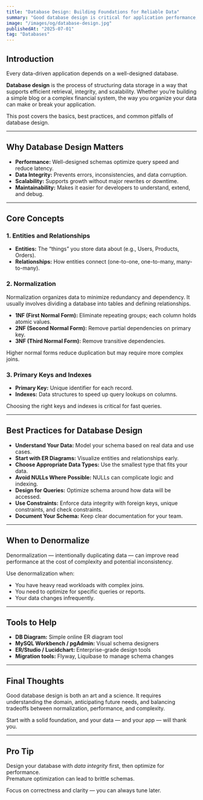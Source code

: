 ```yaml
---
title: "Database Design: Building Foundations for Reliable Data"
summary: "Good database design is critical for application performance, scalability, and maintainability. This guide covers key principles and best practices to design effective databases."
image: "/images/og/database-design.jpg"
publishedAt: "2025-07-01"
tag: "Databases"
---
```


## Introduction

Every data-driven application depends on a well-designed database.

**Database design** is the process of structuring data storage in a way that supports efficient retrieval, integrity, and scalability. Whether you’re building a simple blog or a complex financial system, the way you organize your data can make or break your application.

This post covers the basics, best practices, and common pitfalls of database design.

---

## Why Database Design Matters

- **Performance:** Well-designed schemas optimize query speed and reduce latency.
- **Data Integrity:** Prevents errors, inconsistencies, and data corruption.
- **Scalability:** Supports growth without major rewrites or downtime.
- **Maintainability:** Makes it easier for developers to understand, extend, and debug.

---

## Core Concepts

### 1. Entities and Relationships

- **Entities:** The “things” you store data about (e.g., Users, Products, Orders).
- **Relationships:** How entities connect (one-to-one, one-to-many, many-to-many).

### 2. Normalization

Normalization organizes data to minimize redundancy and dependency. It usually involves dividing a database into tables and defining relationships.

- **1NF (First Normal Form):** Eliminate repeating groups; each column holds atomic values.
- **2NF (Second Normal Form):** Remove partial dependencies on primary key.
- **3NF (Third Normal Form):** Remove transitive dependencies.

Higher normal forms reduce duplication but may require more complex joins.

### 3. Primary Keys and Indexes

- **Primary Key:** Unique identifier for each record.
- **Indexes:** Data structures to speed up query lookups on columns.

Choosing the right keys and indexes is critical for fast queries.

---

## Best Practices for Database Design

- **Understand Your Data:** Model your schema based on real data and use cases.
- **Start with ER Diagrams:** Visualize entities and relationships early.
- **Choose Appropriate Data Types:** Use the smallest type that fits your data.
- **Avoid NULLs Where Possible:** NULLs can complicate logic and indexing.
- **Design for Queries:** Optimize schema around how data will be accessed.
- **Use Constraints:** Enforce data integrity with foreign keys, unique constraints, and check constraints.
- **Document Your Schema:** Keep clear documentation for your team.

---

## When to Denormalize

Denormalization — intentionally duplicating data — can improve read performance at the cost of complexity and potential inconsistency.

Use denormalization when:

- You have heavy read workloads with complex joins.
- You need to optimize for specific queries or reports.
- Your data changes infrequently.

---

## Tools to Help

- **DB Diagram:** Simple online ER diagram tool
- **MySQL Workbench / pgAdmin:** Visual schema designers
- **ER/Studio / Lucidchart:** Enterprise-grade design tools
- **Migration tools:** Flyway, Liquibase to manage schema changes

---

## Final Thoughts

Good database design is both an art and a science. It requires understanding the domain, anticipating future needs, and balancing tradeoffs between normalization, performance, and complexity.

Start with a solid foundation, and your data — and your app — will thank you.

---

## Pro Tip

Design your database with _data integrity_ first, then optimize for performance.  
Premature optimization can lead to brittle schemas.

Focus on correctness and clarity — you can always tune later.
